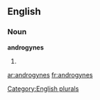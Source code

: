 
==English==

===Noun===
'''androgynes'''

# {{plural of|[[androgyne]]}}

[[Category:English plurals]]

[[ar:androgynes]]
[[fr:androgynes]]